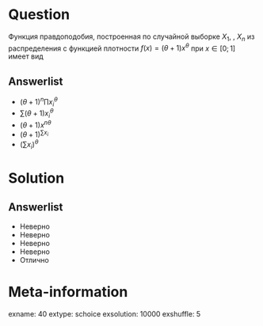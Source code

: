 Question
========
Функция правдоподобия, построенная по случайной выборке $X_1$, \ldots, $X_n$ из распределения с функцией плотности $f(x)=(\theta+1)x^{\theta}$ при $x\in [0;1]$ имеет вид
 

Answerlist
----------
*  $(\theta+1)^n\prod x_i^{\theta}$
*  $\sum (\theta+1)x_i^{\theta}$
*  $(\theta+1)x^{n\theta}$
*  $(\theta+1)^{\sum x_i}$
*  $(\sum x_i)^{\theta}$

Solution
========

Answerlist
----------
*  Неверно
*  Неверно
*  Неверно
*  Неверно
*  Отлично

Meta-information
================
exname: 40
extype: schoice
exsolution: 10000
exshuffle: 5
